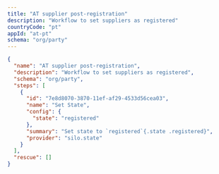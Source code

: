 ```yaml
---
title: "AT supplier post-registration"
description: "Workflow to set suppliers as registered"
countryCode: "pt"
appId: "at-pt"
schema: "org/party"
---
```


```json  Example AT supplier post-registration workflow with states expandable
{
  "name": "AT supplier post-registration",
  "description": "Workflow to set suppliers as registered",
  "schema": "org/party",
  "steps": [
    {
      "id": "7e8d8070-3870-11ef-af29-4533d56cea03",
      "name": "Set State",
      "config": {
        "state": "registered"
      },
      "summary": "Set state to `registered`{.state .registered}",
      "provider": "silo.state"
    }
  ],
  "rescue": []
}
```